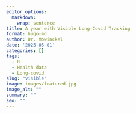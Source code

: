 ```yaml
---
editor_options: 
  markdown: 
    wrap: sentence
title: A year with Visible Long-Covid Tracking
format: hugo-md
author: Dr. Mowinckel
date: '2025-05-01'
categories: []
tags:
  - R
  - Health data
  - Long-covid
slug: "visible"
image: images/featured.jpg
image_alt: ""
summary: ""
seo: ""
---
```

